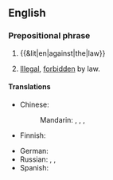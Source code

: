 ==English==

===Prepositional phrase===
{{head|en|prepositional phrase}}

# {{&lit|en|against|the|law}}
# {{lb|en|legal}} [[illegal|Illegal]], [[forbidden]] by law.

====Translations====
{{trans-top|illegal, forbidden by law}}
* Chinese:
*: Mandarin: {{t+|cmn|違法}}, {{t+|cmn|违法|tr=wéifǎ}}, {{t+|cmn|不軌}}, {{t+|cmn|不轨|tr=bùguǐ}}
* Finnish: {{t+|fi|lainvastainen}}
{{trans-mid}}
* German: {{t+|de|gesetzwidrig}}
* Russian: {{t+|ru|незако́нный}}, {{t+|ru|противозако́нный}}, {{t+|ru|нелега́льный}}
* Spanish: {{t-needed|es}}
{{trans-bottom}}